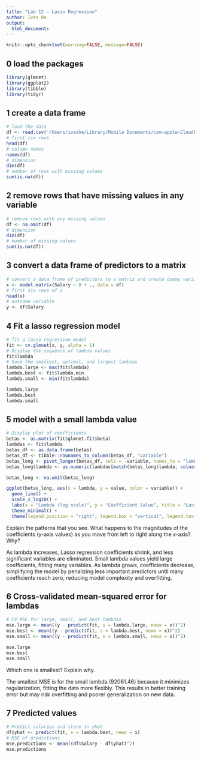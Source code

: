 ```yaml
---
title: "Lab 12 - Lasso Regression"
author: Ives He
output:
  html_document:
---
```


```r
knitr::opts_chunk$set(warning=FALSE, message=FALSE)
```

## 0 load the packages 
```r
library(glmnet)
library(ggplot2)
library(tibble)
library(tidyr)
```

## 1 create a data frame
```r
# load the data 
df <- read.csv('/Users/iveshe/Library/Mobile Documents/com~apple~CloudDocs/Term 1/FIN 550/Lab/lab-12/Hitters.csv')
# first six rows
head(df)
# column names
names(df)
# dimension 
dim(df)
# number of rows with missing values 
sum(is.na(df))
```

## 2 remove rows that have missing values in any variable  
```r
# remove rows with any missing values 
df <- na.omit(df)
# dimension 
dim(df)
# number of missing values 
sum(is.na(df))
```

## 3 convert a data frame of predictors to a matrix 
```r
# convert a data frame of predictors to a matrix and create dummy variables for character variables 
x <- model.matrix(Salary ~ 0 + ., data = df)
# first six rows of x
head(x)
# outcome variable
y <- df$Salary
```


## 4 Fit a lasso regression model
```r
# fit a lasso regression model 
fit <- cv.glmnet(x, y, alpha = 1)
# Display the sequence of lambda values 
fit$lambda
# Save the smallest, optimal, and largest lambdas
lambda.large <- max(fit$lambda)
lambda.best <- fit$lambda.min
lambda.small <- min(fit$lambda)

lambda.large
lambda.best
lambda.small
```

## 5 model with a small lambda value 
```r
# Display plot of coefficients
betas <- as.matrix(fit$glmnet.fit$beta)
lambdas <- fit$lambda
betas_df <- as.data.frame(betas)
betas_df <- tibble::rownames_to_column(betas_df, "variable")
betas_long <- pivot_longer(betas_df, cols = -variable, names_to = "lambda", values_to = "value")
betas_long$lambda <- as.numeric(lambdas[match(betas_long$lambda, colnames(betas))])

betas_long <- na.omit(betas_long)

ggplot(betas_long, aes(x = lambda, y = value, color = variable)) +
  geom_line() +
  scale_x_log10() +
  labs(x = "Lambda (log scale)", y = "Coefficient Value", title = "Lasso Regression Coefficients as a Function of Lambda") +
  theme_minimal() +
  theme(legend.position = "right", legend.box = "vertical", legend.text = element_text(size = 9), legend.title = element_blank(), plot.title = element_text(hjust = 0.5, size = 12))
```

Explain the patterns that you see. What happens to the magnitudes of the coefficients (y-axis values) as you move from left to right along the x-axis? Why?

As lambda increases, Lasso regression coefficients shrink, and less significant variables are eliminated. Small lambda values yield large coefficients, fitting many variables. As lambda grows, coefficients decrease, simplifying the model by penalizing less important predictors until many coefficients reach zero, reducing model complexity and overfitting.

## 6 Cross-validated mean-squared error for lambdas
```r
# CV MSE for large, small, and best lambdas
mse.large <- mean((y - predict(fit, s = lambda.large, newx = x))^2)
mse.best <- mean((y - predict(fit, s = lambda.best, newx = x))^2)
mse.small <- mean((y - predict(fit, s = lambda.small, newx = x))^2)

mse.large
mse.best
mse.small
```

Which one is smallest? Explain why.


The smallest MSE is for the small lambda (92061.46) because it minimizes regularization, fitting the data more flexibly. This results in better training error but may risk overfitting and poorer generalization on new data.

## 7 Predicted values
```r
# Predict salaries and store in yhat
df$yhat <- predict(fit, s = lambda.best, newx = x)
# MSE of predictions
mse.predictions <- mean((df$Salary - df$yhat)^2)
mse.predictions
```
